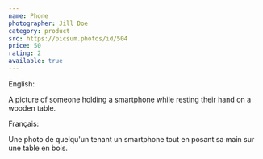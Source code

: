 ```yaml
---
name: Phone
photographer: Jill Doe
category: product
src: https://picsum.photos/id/504
price: 50
rating: 2
available: true
---
```

English:

A picture of someone holding a smartphone while resting their hand on a wooden table.

Français:

Une photo de quelqu'un tenant un smartphone tout en posant sa main sur une table en bois.
